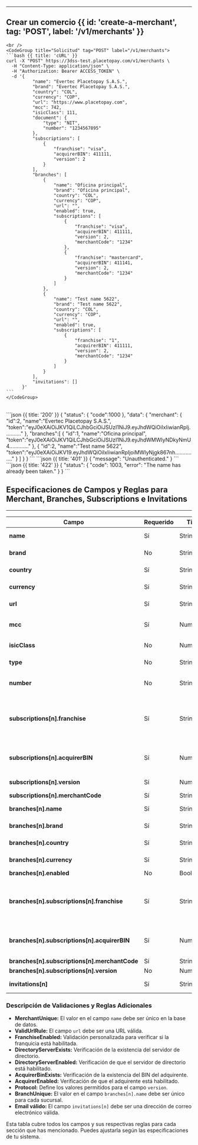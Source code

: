 

---

## Crear un comercio {{ id: 'create-a-merchant', tag: 'POST', label: '/v1/merchants' }}

<Row>
  <Col>
      <ApiReader
        path="/v1/merchants"
        method="POST"
        api={props.refs}
      />
  </Col>
  <Col sticky>

    <br />
    <CodeGroup title="Solicitud" tag="POST" label="/v1/merchants">
    ```bash {{ title: 'cURL' }}
    curl -X "POST" https://3dss-test.placetopay.com/v1/merchants \
      -H "Content-Type: application/json" \
      -H "Authorization: Bearer ACCESS_TOKEN" \
      -d '{
              "name": "Evertec Placetopay S.A.S.",
              "brand": "Evertec Placetopay S.A.S.",
              "country": "COL",
              "currency": "COP",
              "url": "https://www.placetopay.com",
              "mcc": 742,
              "isicClass": 111,
              "document": {
                  "type": "NIT",
                  "number": "1234567895"
              },
              "subscriptions": [
                  {
                      "franchise": "visa",
                      "acquirerBIN": 411111,
                      "version": 2
                  }
              ],
              "branches": [
                  {
                      "name": "Oficina principal",
                      "brand": "Oficina principal",
                      "country": "COL",
                      "currency": "COP",
                      "url": "",
                      "enabled": true,
                      "subscriptions": [
                          {
                              "franchise": "visa",
                              "acquirerBIN": 411111,
                              "version": 2,
                              "merchantCode": "1234"
                          },
                          {
                              "franchise": "mastercard",
                              "acquirerBIN": 411141,
                              "version": 2,
                              "merchantCode": "1234"
                          }
                      ]
                  },
                  {
                      "name": "Test name 5622",
                      "brand": "Test name 5622",
                      "country": "COL",
                      "currency": "COP",
                      "url": "",
                      "enabled": true,
                      "subscriptions": [
                          {
                              "franchise": "1",
                              "acquirerBIN": 411111,
                              "version": 2,
                              "merchantCode": "1234"
                          }
                      ]
                  }
              ],
              "invitations": []
          }'
    ```
    </CodeGroup>
  </Col>
</Row>

<Row>
  <Col>
    <ApiReader
      path="/v1/merchants"
      method="post"
      type="response"
      api={props.refs}
    />
  </Col>

  <Col sticky>
    <br />
    <CodeGroup title="Respuesta">
    ```json {{ title: '200' }}
    {
      "status": {
        "code":1000
      },
      "data": {
        "merchant": {
          "id":2,
          "name":"Evertec Placetopay S.A.S.",
          "token":"eyJ0eXAiOiJKV1QiLCJhbGciOiJSUzI1NiJ9.eyJhdWQiOiIxIiwianRpIj..........."
        },
        "branches":[
          {
            "id":1,
            "name":"Oficina principal",
            "token":"eyJ0eXAiOiJKV1QiLCJhbGciOiJSUzI1NiJ9.eyJhdWMWIyNDkyNmU4............."
          },
          {
             "id":2,
             "name":"Test name 5622",
             "token":"eyJ0eXAiOiJKV19.eyJhdWQiOiIxIiwianRpIjoiMWIyNjgk867nh..............."
          }
        ]
      }
    }
    ```
    ```json {{ title: '401' }}
    {
      "message": "Unauthenticated."
    }
    ```
    ```json {{ title: '422' }}
    {
      "status": {
        "code": 1003,
        "error": "The name has already been taken."
      }
    }
    ```
    </CodeGroup>
  </Col>
</Row>


## Especificaciones de Campos y Reglas para Merchant, Branches, Subscriptions e Invitations

---
| **Campo**                                     | **Requerido**| **Tipo**        | **Longitud**            | **Reglas Adicionales**                                                                                                              | **Debe Existir en**                                        | **Formato/Validación**                         |
|-----------------------------------------------|--------------|-----------------|-------------------------|-------------------------------------------------------------------------------------------------------------------------------------|------------------------------------------------------------|------------------------------------------------|
| **name**                                      | Sí           | String          | Máx. 90 caracteres      | Único (MerchantUnique)                                                                                                              |                                                            |                                                |
| **brand**                                     | No           | String          | Máx. 25 caracteres      |                                                                                                                                     |                                                            |                                                |
| **country**                                   | Sí           | String          | Exactamente 3 caracteres| Tabla countries, columna alpha_3_code                                                                                               | Tabla countries, columna alpha_3_code                      |                                                |
| **currency**                                  | Sí           | String          |                         | Tabla currencies, columna alphabetic_code                                                                                           | Tabla currencies, columna alphabetic_code                  |                                                |
| **url**                                       | Sí           | String          | Máx. 90 caracteres      | URL válida (ValidUrlRule)                                                                                                           |                                                            | URL válida                                     |
| **mcc**                                       | Sí           | Numérico        |                         | Tabla merchant_category_codes, columna code                                                                                         | Tabla merchant_category_codes, columna code                |                                                |
| **isicClass**                                 | No           | Numérico        |                         | Tabla isic_classes, columna code document                                                                                           | Tabla isic_classes, columna code document                  |                                                |
| **type**                                      | No           | String          |                         | Tabla document_types, columna name                                                                                                  | Tabla document_types, columna name                         |                                                |
| **number**                                    | No           | String          |                         | Dependiente del tipo de documento                                                                                                   |                                                            | Patrón regex dependiente del tipo de documento |
| **subscriptions[n].franchise**                | Sí           | String          |                         | Tabla franchises, columna brand(name), Validaciones personalizadas (FranchiseEnabled, DirectoryServerExists, DirectoryServerEnabled)| Tabla franchises, columna brand(name)                      |                                                |
| **subscriptions[n].acquirerBIN**              | Sí           | Numérico        |                         | Validaciones personalizadas (AcquirerBinExists, AcquirerEnabled)                                                                    |                                                            |                                                |
| **subscriptions[n].version**                  | Sí           | Numérico        | 1                       | Valores permitidos: Definidos en Protocol                                                                                           |                                                            |                                                |
| **subscriptions[n].merchantCode**             | Sí           | String          |                         |                                                                                                                                     |                                                            |                                                |
| **branches[n].name**                          | Sí           | String          | Máx. 90 caracteres      | Único (BranchUnique)                                                                                                                |                                                            |                                                |
| **branches[n].brand**                         | Sí           | String          | Máx. 25 caracteres      |                                                                                                                                     |                                                            |                                                |
| **branches[n].country**                       | Sí           | String          | Exactamente 3 caracteres| Tabla countries, columna alpha_3_code                                                                                               | Tabla countries, columna alpha_3_code                      |                                                |
| **branches[n].currency**                      | Sí           | String          |                         | Tabla currencies, columna alphabetic_code                                                                                           | Tabla currencies, columna alphabetic_code                  |                                                |
| **branches[n].enabled**                       | No           | Booleano        |                         |                                                                                                                                     |                                                            |                                                |
| **branches[n].subscriptions[n].franchise**    | Sí           | String          |                         | Tabla franchises, columna brand(name), Validaciones personalizadas (FranchiseEnabled, DirectoryServerExists, DirectoryServerEnabled)| Tabla franchises, columna brand(name)                      |                                                |
| **branches[n].subscriptions[n].acquirerBIN**  | Sí           | Numérico        |                         | Validaciones personalizadas (AcquirerBinExists, AcquirerEnabled)                                                                    |                                                            |                                                |
| **branches[n].subscriptions[n].merchantCode** | Sí           | String          |                         |                                                                                                                                     |                                                            |                                                |
| **branches[n].subscriptions[n].version**      | No           | Numérico        | 1                       |                                                                                                                                     |                                                            |                                                |
| **invitations[n]**                            | Sí           | String          | Máx. 255 caracteres     | Email válido                                                                                                                        |                                                            | Email válido                                   |

### Descripción de Validaciones y Reglas Adicionales

- **MerchantUnique:** El valor en el campo `name` debe ser único en la base de datos.
- **ValidUrlRule:** El campo `url` debe ser una URL válida.
- **FranchiseEnabled:** Validación personalizada para verificar si la franquicia está habilitada.
- **DirectoryServerExists:** Verificación de la existencia del servidor de directorio.
- **DirectoryServerEnabled:** Verificación de que el servidor de directorio está habilitado.
- **AcquirerBinExists:** Verificación de la existencia del BIN del adquirente.
- **AcquirerEnabled:** Verificación de que el adquirente está habilitado.
- **Protocol:** Define los valores permitidos para el campo `version`.
- **BranchUnique:** El valor en el campo `branches[n].name` debe ser único para cada sucursal.
- **Email válido:** El campo `invitations[n]` debe ser una dirección de correo electrónico válida.

Esta tabla cubre todos los campos y sus respectivas reglas para cada sección que has mencionado. Puedes ajustarla según las especificaciones de tu sistema.



